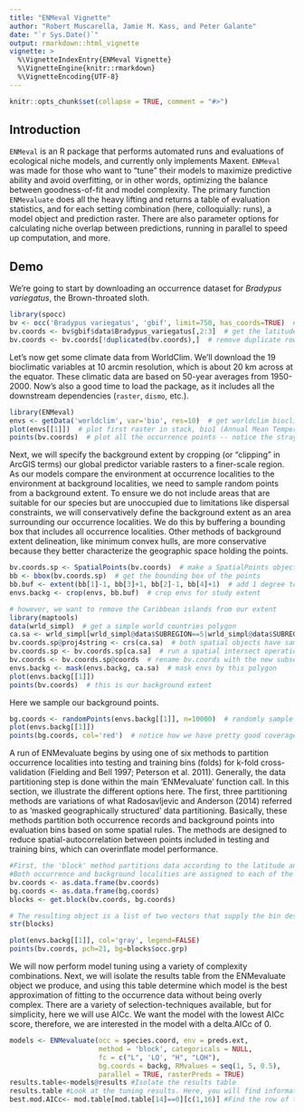 ```yaml
---
title: "ENMeval Vignette"
author: "Robert Muscarella, Jamie M. Kass, and Peter Galante"
date: "`r Sys.Date()`"
output: rmarkdown::html_vignette
vignette: >
  %\VignetteIndexEntry{ENMeval Vignette}
  %\VignetteEngine{knitr::rmarkdown}
  %\VignetteEncoding{UTF-8}
---
```


```r
knitr::opts_chunk$set(collapse = TRUE, comment = "#>")
```

## Introduction

`ENMeval` is an R package that performs automated runs and evaluations of ecological niche models, and currently only implements Maxent. `ENMeval` was made for those who want to "tune" their models to maximize predictive ability and avoid overfitting, or in other words, optimizing the balance between goodness-of-fit and model complexity. The primary function `ENMevaluate` does all the heavy lifting and returns a table of evaluation statistics, and for each setting combination (here, colloquially: runs), a model object and prediction raster. There are also parameter options for calculating niche overlap between predictions, running in parallel to speed up computation, and more.

## Demo

We're going to start by downloading an occurrence dataset for *Bradypus variegatus*, the Brown-throated sloth.

```r
library(spocc)
bv <- occ('Bradypus variegatus', 'gbif', limit=750, has_coords=TRUE)  # search GBIF for occurrence data
bv.coords <- bv$gbif$data$Bradypus_variegatus[,2:3]  # get the latitude/coordinates for each locality
bv.coords <- bv.coords[!duplicated(bv.coords),]  # remove duplicate rows
```

Let's now get some climate data from WorldClim. We'll download the 19 bioclimatic variables at 10 arcmin resolution, which is about 20 km across at the equator. These climatic data are based on 50-year averages from 1950-2000. Now's also a good time to load the package, as it includes all the downstream dependencies (`raster`, `dismo`, etc.).

```r
library(ENMeval)
envs <- getData('worldclim', var='bio', res=10)  # get worldclim bioclimatic variables at 10 arcmin resolution (~20 km at equator) for the world
plot(envs[[1]])  # plot first raster in stack, bio1 (Annual Mean Temperature)
points(bv.coords)  # plot all the occurrence points -- notice the stray point in the ocean, we'll take care of that later
```

Next, we will specify the background extent by cropping (or "clipping" in ArcGIS terms) our global predictor variable rasters to a finer-scale region. As our models compare the environment at occurrence localities to the environment at background localities, we need to sample random points from a background extent. To ensure we do not include areas that are suitable for our species but are unoccupied due to limitations like dispersal constraints, we will conservatively define the background extent as an area surrounding our occurrence localities. We do this by buffering a bounding box that includes all occurrence localities. Other methods of background extent delineation, like minimum convex hulls, are more conservative because they better characterize the geographic space holding the points.

```r
bv.coords.sp <- SpatialPoints(bv.coords)  # make a SpatialPoints object
bb <- bbox(bv.coords.sp)  # get the bounding box of the points
bb.buf <- extent(bb[1]-1, bb[3]+1, bb[2]-1, bb[4]+1)  # add 1 degree to each bound (buffer)
envs.backg <- crop(envs, bb.buf)  # crop envs for study extent

# however, we want to remove the Caribbean islands from our extent
library(maptools)
data(wrld_simpl)  # get a simple world countries polygon
ca.sa <- wrld_simpl[wrld_simpl@data$SUBREGION==5|wrld_simpl@data$SUBREGION==13,]  # get polygons for Central and South America
bv.coords.sp@proj4string <- crs(ca.sa)  # both spatial objects have same geographic coordinate system, so just name the CRS for bv.coords with that of wrld_simpl 
bv.coords.sp <- bv.coords.sp[ca.sa]  # run a spatial intersect operation to subset bv.coords to only the points that fall within our polygon
bv.coords <- bv.coords.sp@coords  # rename bv.coords with the new subset
envs.backg <- mask(envs.backg, ca.sa)  # mask envs by this polygon
plot(envs.backg[[1]])
points(bv.coords)  # this is our background extent
```

Here we sample our background points.

```r
bg.coords <- randomPoints(envs.backg[[1]], n=10000)  # randomly sample 10,000 background points from one background extent raster (only one per cell without replacement)
plot(envs.backg[[1]])  
points(bg.coords, col='red')  # notice how we have pretty good coverage
```

A run of ENMevaluate begins by using one of six methods to partition occurrence localities into testing and training bins (folds) for k-fold cross-validation (Fielding and Bell 1997; Peterson et al. 2011). 
Generally, the data partitioning step is done within the main 'ENMevaluate' function call.  In this section, we illustrate the different options here. 
The first, three partitioning methods are variations of what Radosavljevic and Anderson (2014) referred to as 'masked geographically structured' data partitioning. 
Basically, these methods partition both occurrence records and background points into evaluation bins based on some spatial rules. 
The methods are designed to reduce spatial-autocorrelation between points included in testing and training bins, which can overinflate model performance. 


``` r
#First, the 'block' method partitions data according to the latitude and longitude lines that divide the occurrence localities into four bins of (insofar as possible) equal numbers.
#Both occurrence and background localities are assigned to each of the four bins based on their position with respect to these lines. 
bv.coords <- as.data.frame(bv.coords)
bg.coords <- as.data.frame(bg.coords)
blocks <- get.block(bv.coords, bg.coords)

# The resulting object is a list of two vectors that supply the bin designation for each occurrence and background point.
str(blocks)

plot(envs.backg[[1]], col='gray', legend=FALSE)
points(bv.coords, pch=21, bg=blocks$occ.grp)
```



We will now perform model tuning using a variety of complexity combinations. Next, we will isolate the results table from the ENMevaluate object we produce, and using this table determine which model is the best approximation of fitting to the occurrence data without being overly complex. There are a variety of selection-techniques available, but for simplicity, here we will use AICc. We want the model with the lowest AICc score, therefore, we are interested in the model with a delta.AICc of 0. 

```r
models <- ENMevaluate(occ = species.coord, env = preds.ext, 
                      method = 'block', categoricals = NULL, 
                      fc = c("L", 'LQ', "H", "LQH"), 
                      bg.coords = backg, RMvalues = seq(1, 5, 0.5), 
                      parallel = TRUE, rasterPreds = TRUE)
results.table<-models@results #Isolate the results table 
results.table #Look at the tuning results. Here, you will find information about omission rates, AUC and AICc scores
best.mod.AICc<- mod.table[mod.table[14]==0][c(1,16)] #Find the row of the results table that has a delta.AICc of 0.
```
